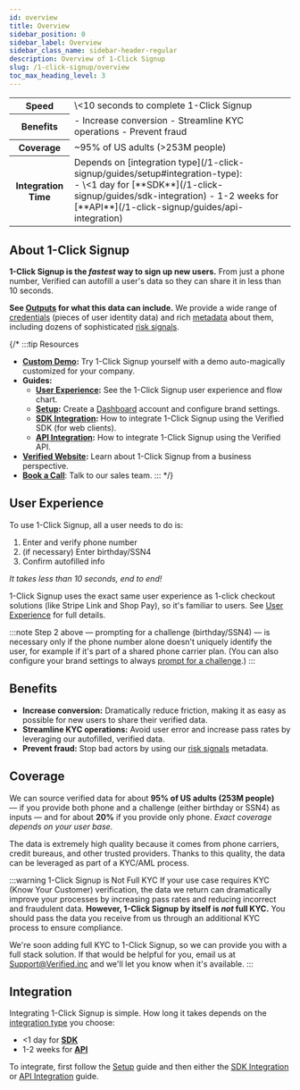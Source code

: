 ```yaml
---
id: overview
title: Overview
sidebar_position: 0
sidebar_label: Overview
sidebar_class_name: sidebar-header-regular
description: Overview of 1-Click Signup
slug: /1-click-signup/overview
toc_max_heading_level: 3
---
```



<table>
    <tr>
        <th>Speed</th>
        <td>\<10 seconds to complete 1-Click Signup</td>
    </tr>
    <tr>
        <th>Benefits</th>
        <td>
            - Increase conversion
            - Streamline KYC operations
            - Prevent fraud
        </td>
    </tr>
    <tr>
        <th>Coverage</th>
        <td>~95% of US adults (>253M people)</td>
    </tr>
    <tr>
        <th>Integration Time</th>
        <td>
            <div class="small-margin-bottom">Depends on [integration type](/1-click-signup/guides/setup#integration-type):</div>
            - \<1 day for [**SDK**](/1-click-signup/guides/sdk-integration)
            - 1-2 weeks for [**API**](/1-click-signup/guides/api-integration)
        </td>
    </tr>
</table>

## About 1-Click Signup

**1-Click Signup is the _fastest_ way to sign up new users.** From just a phone number, Verified can autofill a user's data so they can share it in less than 10 seconds.

**See [Outputs](/reference/data/outputs) for what this data can include.** We provide a wide range of [credentials](/reference/data/outputs#credentials) (pieces of user identity data) and rich [metadata](/reference/data/outputs#metadata) about them, including dozens of sophisticated [risk signals](/reference/data/outputs#metadata#risk-signals).

<PrivacyFirstAdmonition />

{/\* :::tip Resources

- **[Custom Demo](https://1-click.demo.verified.inc):** Try 1-Click Signup yourself with a demo auto-magically customized for your company.
- **Guides:**
  - **[User Experience](/1-click-signup/guides/setup):** See the 1-Click Signup user experience and flow chart.
  - **[Setup](/1-click-signup/guides/setup):** Create a [Dashboard](https://dashboard.verified.inc) account and configure brand settings.
  - **[SDK Integration](/1-click-signup/guides/sdk-integration):** How to integrate 1-Click Signup using the Verified SDK (for web clients).
  - **[API Integration](/1-click-signup/guides/api-integration):** How to integrate 1-Click Signup using the Verified API.
- **[Verified Website](https://verified.inc):** Learn about 1-Click Signup from a business perspective.
- **[Book a Call](https://calendly.com/verified-inc/intro-with-verified?text_color=000000&primary_color=0dbc3d)**: Talk to our sales team.
  ::: \*/}

## User Experience

To use 1-Click Signup, all a user needs to do is:

1. Enter and verify phone number
2. (if necessary) Enter birthday/SSN4
3. Confirm autofilled info

_It takes less than 10 seconds, end to end!_

1-Click Signup uses the exact same user experience as 1-click checkout solutions (like Stripe Link and Shop Pay), so it's familiar to users. See [User Experience](/1-click-signup/user-experience) for full details.

:::note
Step 2 above — prompting for a challenge (birthday/SSN4) — is necessary only if the phone number alone doesn't uniquely identify the user, for example if it's part of a shared phone carrier plan. (You can also configure your brand settings to always [prompt for a challenge](/1-click-signup/guides/setup#prompt-for-challenges).)
:::

## Benefits

- **Increase conversion:** Dramatically reduce friction, making it as easy as possible for new users to share their verified data.
- **Streamline KYC operations:** Avoid user error and increase pass rates by leveraging our autofilled, verified data.
- **Prevent fraud:** Stop bad actors by using our [risk signals](/reference/data/outputs#metadata#risk-signals) metadata.

## Coverage

We can source verified data for about **95% of US adults (253M people)** — if you provide both phone and a challenge (either birthday or SSN4) as inputs — and for about **20%** if you provide only phone. _Exact coverage depends on your user base._

<CoverageUsOnlyAdmonition />

The data is extremely high quality because it comes from phone carriers, credit bureaus, and other trusted providers. Thanks to this quality, the data can be leveraged as part of a KYC/AML process.

:::warning 1-Click Signup is Not Full KYC
If your use case requires KYC (Know Your Customer) verification, the data we return can dramatically improve your processes by increasing pass rates and reducing incorrect and fraudulent data. **However, 1-Click Signup by itself is _not_ full KYC.** You should pass the data you receive from us through an additional KYC process to ensure compliance.

We're soon adding full KYC to 1-Click Signup, so we can provide you with a full stack solution. If that would be helpful for you, email us at Support@Verified.inc and we'll let you know when it's available.
:::

## Integration

Integrating 1-Click Signup is simple. How long it takes depends on the [integration type](/1-click-signup/guides/setup#integration-type) you choose:

- \<1 day for [**SDK**](/1-click-signup/guides/sdk-integration)
- 1-2 weeks for [**API**](/1-click-signup/guides/api-integration)

To integrate, first follow the [Setup](/1-click-signup/guides/setup) guide and then either the [SDK Integration](/1-click-signup/guides/sdk-integration) or [API Integration](/1-click-signup/guides/api-integration) guide.

<IntegrationTypeRecommendationAdmonition />
